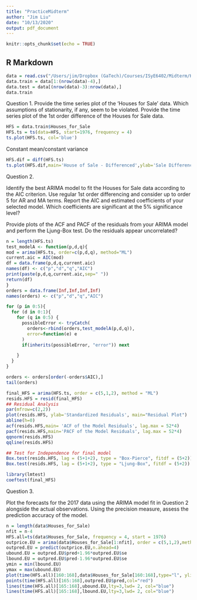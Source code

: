 ```yaml
---
title: "PracticeMidterm"
author: "Jim Liu"
date: "10/13/2020"
output: pdf_document
---
```


```r
knitr::opts_chunk$set(echo = TRUE)
```

## R Markdown

```r
data = read.csv("/Users/jim/Dropbox (GaTech)/Courses/ISyE6402/Midterm/HouseData.csv", header=TRUE)
data.train = data[1:(nrow(data)-4),]
data.test = data[(nrow(data)-3):nrow(data),]
data.train
```


Question 1.
Provide the time series plot of the 'Houses for Sale' data. Which assumptions of stationarity, if any, seem to be violated.
Provide the time series plot of the 1st order difference of the Houses for Sale data.

```r
HFS = data.train$Houses_for_Sale
HFS.ts = ts(data=HFS, start=1976, frequency = 4)
ts.plot(HFS.ts, col='blue')
```

Constant mean/constant variance

```r
HFS.dif = diff(HFS.ts)
ts.plot(HFS.dif,main='House of Sale - Differenced',ylab='Sale Difference',col='blue')
```



Question 2.

Identify the best ARIMA model to fit the Houses for Sale data according to the AIC criterion. Use regular 1st order differencing and consider up to order 5 for AR and MA terms. Report the AIC and estimated coefficients of your selected model. Which coefficients are significant at the 5% significance level?

Provide plots of the ACF and PACF of the residuals from your ARIMA model and perform the Ljung-Box test. Do the residuals appear uncorrelated?

```r
n = length(HFS.ts)
test_modelA <- function(p,d,q){
mod = arima(HFS.ts, order=c(p,d,q), method="ML")
current.aic = AIC(mod)
df = data.frame(p,d,q,current.aic)
names(df) <- c("p","d","q","AIC")
print(paste(p,d,q,current.aic,sep=" "))
return(df)
}
orders = data.frame(Inf,Inf,Inf,Inf)
names(orders) <- c("p","d","q","AIC")

for (p in 0:5){
  for (d in 0:1){
    for (q in 0:5) {
      possibleError <- tryCatch(
        orders<-rbind(orders,test_modelA(p,d,q)),
        error=function(e) e
      )
      if(inherits(possibleError, "error")) next

    }
  }
}
```

```r
orders <- orders[order(-orders$AIC),]
tail(orders)
```

```r
final_HFS = arima(HFS.ts, order = c(5,1,2), method = "ML")
resids.HFS = resid(final_HFS)
## Residual Analysis
par(mfrow=c(2,2))
plot(resids.HFS, ylab='Standardized Residuals', main="Residual Plot")
abline(h=0)
acf(resids.HFS,main= 'ACF of the Model Residuals', lag.max = 52*4)
pacf(resids.HFS,main='PACF of the Model Residuals', lag.max = 52*4)
qqnorm(resids.HFS)
qqline(resids.HFS)
```

```r
## Test for Independence for final model
Box.test(resids.HFS, lag = (5+1+2), type = "Box-Pierce", fitdf = (5+2))
Box.test(resids.HFS, lag = (5+1+2), type = "Ljung-Box", fitdf = (5+2))
```

```r
library(lmtest)
coeftest(final_HFS)
```

Question 3.

Plot the forecasts for the 2017 data using the ARIMA model fit in Question 2 alongside the actual observations.
Using the precision measure, assess the prediction accuracy of the model. 

```r
n = length(data$Houses_for_Sale)
nfit = n-4
HFS.all=ts(data$Houses_for_Sale, frequency = 4, start = 1976)
outprice.EU = arima(data$Houses_for_Sale[1:nfit], order = c(5,1,2),method = "ML")
outpred.EU = predict(outprice.EU,n.ahead=4)
ubound.EU = outpred.EU$pred+1.96*outpred.EU$se
lbound.EU = outpred.EU$pred-1.96*outpred.EU$se
ymin = min(lbound.EU)
ymax = max(ubound.EU)
plot(time(HFS.all)[160:168],data$Houses_for_Sale[160:168],type="l", ylim=c(ymin,ymax), xlab="Time", ylab="Rate", main="EU Forecasting")
points(time(HFS.all)[165:168],outpred.EU$pred,col="red")
lines(time(HFS.all)[165:168],ubound.EU,lty=3,lwd= 2, col="blue")
lines(time(HFS.all)[165:168],lbound.EU,lty=3,lwd= 2, col="blue")
```

